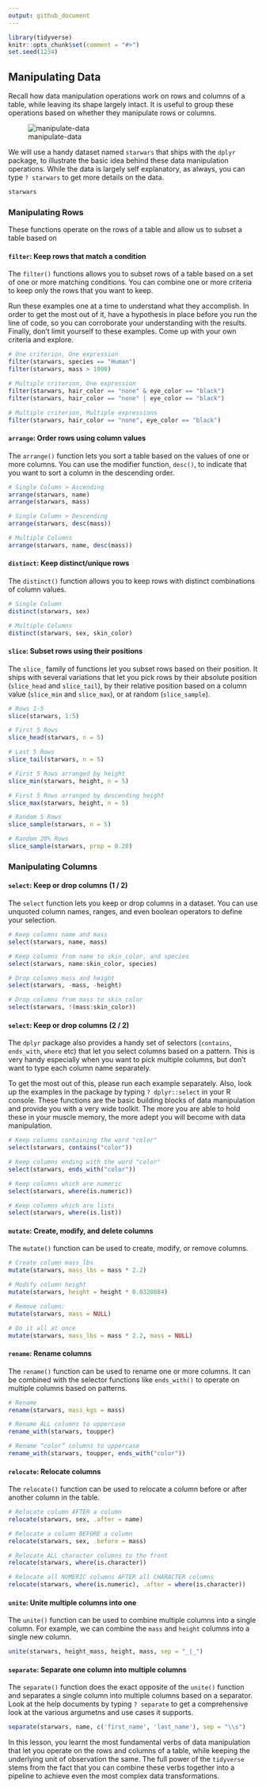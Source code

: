 ```yaml
---
output: github_document
---
```



```r
library(tidyverse)
knitr::opts_chunk$set(comment = "#>")
set.seed(1234)
```

## Manipulating Data

Recall how data manipulation operations work on rows and columns of a table, while leaving its shape largely intact. It is useful to group these operations based on whether they manipulate rows or columns. 

![manipulate-data](https://imgur.com/xd7PCyy.png)

We will use a handy dataset named `starwars` that ships with the `dplyr` package, to illustrate the basic idea behind these data manipulation operations. While the data is largely self explanatory, as always, you can type `? starwars` to get more details on the data.

```r
starwars
```


### Manipulating Rows

These functions operate on the rows of a table and allow us to subset a table based on 

#### `filter`: Keep rows that match a condition

The `filter()` functions allows you to subset rows of a table based on a set of one or more matching conditions. You can combine one or more criteria to keep only the rows that you want to keep.

Run these examples one at a time to understand what they accomplish. In order to get the most out of it, have a hypothesis in place before you run the line of code, so you can corroborate your understanding with the results. Finally, don't limit yourself to these examples. Come up with your own criteria and explore.


```r
# One criterion, One expression
filter(starwars, species == "Human")
filter(starwars, mass > 1000)

# Multiple criterion, One expression
filter(starwars, hair_color == "none" & eye_color == "black")
filter(starwars, hair_color == "none" | eye_color == "black")

# Multiple criterion, Multiple expressions
filter(starwars, hair_color == "none", eye_color == "black")
```

#### `arrange`: Order rows using column values

The `arrange()` function lets you sort a table based on the values of one or more columns. You can use the modifier function, `desc()`, to indicate that you want to sort a column in the descending order.

```r
# Single Column > Ascending
arrange(starwars, name)
arrange(starwars, mass)

# Single Column > Descending
arrange(starwars, desc(mass))

# Multiple Columns
arrange(starwars, name, desc(mass))
```

#### `distinct`: Keep distinct/unique rows

The `distinct()` function allows you to keep rows with distinct combinations of column values.

```r
# Single Column
distinct(starwars, sex)

# Multiple Columns
distinct(starwars, sex, skin_color)
```

#### `slice`: Subset rows using their positions

The `slice_` family of functions let you subset rows based on their position. It ships with several variations that let you pick rows by their absolute position (`slice_head` and `slice_tail`), by their relative position based on a column value (`slice_min` and `slice_max`), or at random (`slice_sample`).

```r
# Rows 1-5
slice(starwars, 1:5)

# First 5 Rows
slice_head(starwars, n = 5)

# Last 5 Rows
slice_tail(starwars, n = 5)

# First 5 Rows arranged by height
slice_min(starwars, height, n = 5)

# First 5 Rows arranged by descending height
slice_max(starwars, height, n = 5)

# Random 5 Rows
slice_sample(starwars, n = 5)

# Random 20% Rows
slice_sample(starwars, prop = 0.20)
```


### Manipulating Columns

#### `select`: Keep or drop columns (1 / 2)

The `select` function lets you keep or drop columns in a dataset. You can use unquoted column names, ranges, and even boolean operators to define your selection. 

```r
# Keep columns name and mass
select(starwars, name, mass)

# Keep columns from name to skin_color, and species
select(starwars, name:skin_color, species)

# Drop columns mass and height
select(starwars, -mass, -height)

# Drop columns from mass to skin_color
select(starwars, !(mass:skin_color))
```

#### `select`: Keep or drop columns (2 / 2)

The `dplyr` package also provides a handy set of selectors (`contains`, `ends_with`, `where` etc) that let you select columns based on a pattern. This is very handy especially when you want to pick multiple columns, but don't want to type each column name separately.

To get the most out of this, please run each example separately. Also, look up the examples in the package by typing `? dplyr::select` in your R console. These functions are the basic building blocks of data manipulation and provide you with a very wide toolkit. The more you are able to hold these in your muscle memory, the more adept you will become with data manipulation.

```r
# Keep columns containing the word "color"
select(starwars, contains("color"))

# Keep columns ending with the word "color"
select(starwars, ends_with("color"))

# Keep columns which are numeric
select(starwars, where(is.numeric))

# Keep columns which are lists
select(starwars, where(is.list))
```


#### `mutate`: Create, modify, and delete columns

The `mutate()` function can be used to create, modify, or remove columns.

```r
# Create column mass_lbs
mutate(starwars, mass_lbs = mass * 2.2)

# Modify column height
mutate(starwars, height = height * 0.0328084)

# Remove column: 
mutate(starwars, mass = NULL)

# Do it all at once
mutate(starwars, mass_lbs = mass * 2.2, mass = NULL)
```

#### `rename`: Rename columns

The `rename()` function can be used to rename one or more columns. It can
be combined with the selector functions like `ends_with()` to operate on
multiple columns based on patterns.

```r
# Rename
rename(starwars, mass_kgs = mass)

# Rename ALL columns to uppercase
rename_with(starwars, toupper)

# Rename “color” columns to uppercase
rename_with(starwars, toupper, ends_with("color"))
```

#### `relocate`: Relocate columns

The `relocate()` function can be used to relocate a column before or
after another column in the table.

```r
# Relocate column AFTER a column
relocate(starwars, sex, .after = name)

# Relocate a column BEFORE a column
relocate(starwars, sex, .before = mass)

# Relocate ALL character columns to the front
relocate(starwars, where(is.character))

# Relocate all NUMERIC columns AFTER all CHARACTER columns
relocate(starwars, where(is.numeric), .after = where(is.character))
```

#### `unite`: Unite multiple columns into one

The `unite()` function can be used to combine multiple columns into a single column. For example, we can combine the `mass` and `height` columns into a single new column.

```r
unite(starwars, height_mass, height, mass, sep = "_|_")
```


#### `separate`: Separate one column into multiple columns

The `separate()` function does the exact opposite of the `unite()` function and separates a single column into multiple columns based on a separator. Look at the help documents by typing `? separate` to get a comprehensive look at the various argumetns and use cases it supports.

```r
separate(starwars, name, c('first_name', 'last_name'), sep = "\\s")
```

In this lesson, you learnt the most fundamental verbs of data manipulation that let you operate on the rows and columns of a table, while keeping the underlying unit of observation the same. The full power of the `tidyverse` stems from the fact that you can combine these verbs together into a pipeline to achieve even the most complex data transformations.

